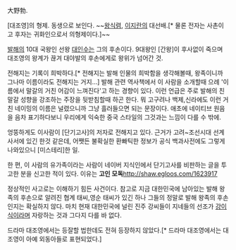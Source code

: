 大野勃.

[대조영]의 형제. 동생으로 보인다. ~~[[왕식렴]], [[이지란]]의 대선배.[* 물론 전자는 사촌이고 후자는 귀화인으로서 의형제이다.]~~

[[발해]]의 10대 국왕인 선왕 [[대인수]]는 그의 후손이다. 9대왕인 [간왕]이 후사없이 죽으며 대조영의 왕계가 끊겨 대야발의 후손에게로 왕위가 넘어간 것.

전해지는 기록이 희박하다.[* 전해지는 발해 인물의 희박함을 생각해볼때, 왕족이니까 그나마 이름이라도 전해지는 거지...] 발해 관련 역사책에서 이 사람을 소개할때 으례 '이름에서 말갈의 거친 어감이 느껴진다'고 하는 경향이 있다. 이런 언급은 주로 발해의 친말갈 성향을 강조하는 주장을 뒷받침할때 하곤 한다. 뭐 고구려나 백제,신라에도 이런 거친 네이밍의 이름은 널렸으니까 그냥 흘러들으면 되는 문장이다. 애초에 네이티브 원음을 음차 표기하다보니 우리에게 익숙한 중국 스타일의 그것과는 느낌이 다를 수 밖에.

엉뚱하게도 이사람이 [단기고사]의 저자로 전해지고 있다. 근거가 고려~조선시대 선계 사서에 있긴 한것 같은데, 어쨋든 불확실한 환빠틱한 정보가 공식 백과사전에도 그렇게 나와있으니 [미스테리]한 일.

한 편, 이 사람의 유가족이라는 사람이 네이버 지식인에서 단기고사를 비판하는 글을 투고한 분을 신고한 적이 있다. 이유는 '''고인 모독'''[[http://shaw.egloos.com/1623917]]

정상적인 사고로는 이해하기 힘든 사건이다. 참고로 지금 대한민국에 남아있는 발해 왕족의 후손으로 알려진 협계 태씨,영순 태씨가 있긴 하나  그들의 정말로 발해 왕족의 후손인지는 확실하지 않다. 마치 현재 대한민국에 널린 진주 강씨들이 지네들의 선조가 [[강이식]]이라며 자랑하는 것과 그다지 다를 바 없다. 

드라마 대조영에서는 등잘할 법한데도 전혀 등장하지 않았다.[* 드라마 대조영에서는 대조영이 아예 외동아들로 표현되었다.]

